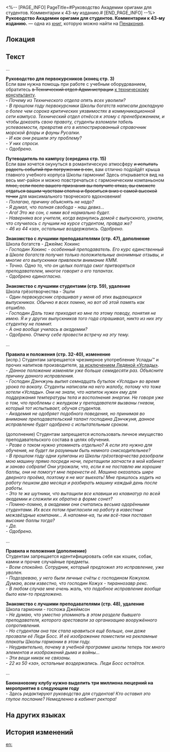<%-- [PAGE_INFO]
PageTitle=#Руководство Академии оригами для студентов. Комментарии к 43-му изданию.#
[END_PAGE_INFO] --%>
{{Дополнить}}
{{Книга Инфобокс
|id           = 402
|Название     = 
|Изображение  = Предмет Книга Пенакония.png
|Мир          = Пенакония
|Томов        = 1
|Автор        = <!--нужно добавить-->
|Описание     = Рецензии преподавателей к руководству для студентов. Представленные здесь рассуждения позволят вам прочувствовать дух свободы, который царит в Академии оригами.
|Том1         = {{tx}}
|Источник1    = {{tx|Отсутствует источник}}
|Персонажи    = 
|Фракции      = 
}}
'''Руководство Академии оригами для студентов. Комментарии к 43-му изданию.''' — одна из [[Книги|книг]], которую можно найти на [[Пенакония]].

==Локация==
{{Отметка карты|<!--название карты-->|<!--id отметки-->}}

==Текст==
...

'''Руководство для первокурсников (конец стр. 3)'''<br />
Если вам нужна помощь при работе с учебным оборудованием, обратитесь <s>в Технический отдел Администрации</s> <u>к техническому консультанту</u>.<br />
''- Почему из Технического отдела опять всех уволили?<br />
- В прошлом году первокурсники Школы богатств написали докладную о более чем сорока критических уязвимостях в коммуникационной сети кампуса. Технический отдел отнёсся к этому с пренебрежением, и чтобы доказать свою правоту, студенты взломали табель успеваемости, превратив его в иллюстрированный справочник морской флоры и фауны Русалки.<br />
- И как они решили эту проблему?<br />
- У них спроси.<br />
- Одобрено.''

'''Путеводитель по кампусу (середина стр. 15)'''<br />
Если вам хочется окунуться в романтическую атмосферу <s>и испытать радость событий при погружении в сон</s>, вам отлично подойдёт крыша главного учебного корпуса Школы гармонии! Здесь открывается вид на весь миг-район и можно повстречаться с гармоническим компаньоном <s>плюс, если после вашего признания вы получите отказ, вы сможете отдаться вашим чувствам сполна и броситься вниз с самой высокой точки</s> для максимального творческого вдохновения!<br />
''- Полагаю, причину объяснять не надо?<br />
- Я думал, что полная свобода - наш девиз...<br />
- Ага! Это же сон, с ними всё нормально будет.<br />
- Наверняка все учителя, когда вернулись домой с выпускного, узнали, что случилось с лучшим на курсе студентом, правда же?<br />
- 46 из 44 «за», остальные воздержались. Одобрено.''

'''Знакомство с лучшими преподавателями (стр. 47), дополнение'''<br />
Школа богатств - Джеймс Хокинс<br />
''- Господин Хокинс - особенный преподаватель. Его курс единственный в Школе богатств получил только положительные анонимные отзывы, и многие его выпускники привлекли внимание КММ.<br />
- Точно. Одно то, что он целых полгода смог притворяться преподавателем, многое говорит о его талантах.<br />
- Одобрено единогласно.''

'''Знакомство с лучшими студентами (стр. 59), удаление'''<br />
Школа грёзотворчества - Эшли<br />
''- Один первокурсник спрашивал у меня об этих выдающихся выпускниках. Обычно я всех помню, но вот об этой память как отшибло.<br />
- Господин Даль тоже приходил ко мне по этому поводу, понятия не имею. Я и у других выпускников того года спрашивал, никто из них эту студентку не помнит.<br />
- А она вообще училась в академии?<br />
- Одобрено. Отмечу себе провести встречу на эту тему.''

...

'''Правила и положения (стр. 32-40), изменение'''<br />
(испр.) Студентам запрещается чрезмерное употребление Услады™ и прочих напитков производителя, <u>за исключением Ледяной «Услады»</u>.<br />
''- Данное положение изменяли уже больше семидесяти раз. Объясните причину данного исправления.<br />
- Господин Дэнчжунь выпил семнадцать бутылок «Услады» во время урока по вокалу. Студенты написали на него жалобу, потому что тоже хотели «Услады». Они не знали, что напиток нужен ему для поддержания температуры тела и восполнения энергии. Не говоря уже о том, что проблемы с желудком у преподавателя вызваны гневом, который тот испытывает, обучая студентов.<br />
- Академия не одобряет подобного поведения, но принимая во внимание преподавательский талант господина Дэнчжуня, данное исправление будет одобрено с испытательным сроком.''

(дополнение) Студентам запрещается использовать личное имущество преподавательского состава в целях обучения.<br />
''- Разве о таком нужно упоминать отдельно? А если это нужно для обучения, не будет ли разумным быть немного снисходительнее?<br />
- В прошлом году одни хулиганы из Школы грёзотворчества разобрали мою машину прямо посреди ночи, перетащили запчасти в мой кабинет и заново собрали! Они угрожали, что, если я не поставлю им хорошие баллы, они не помогут мне перенести её. Машина оказалась шире дверного проёма, поэтому я не мог выехать! Мне пришлось ходить на работу пешком два месяца и разбирать машину каждый день после работы.<br />
- Это те же шутники, что вытащили все клавиши из клавиатур по всей академии и сложили их обратно в форме сонет?<br />
- Помню-помню, в академии они считались весьма одарёнными студентами. Их всех потом пригласили на работу в известные межзвёздные компании... А напомни-ка, ты им всё-таки поставил высокие баллы тогда?<br />
- Да.<br />
- Одобрено.''

...

'''{{Размер|28|Неодобренные изменения}}'''

'''Правила и положения (дополнение)'''<br />
Студентам запрещается идентифицировать себя как кошек, собак, камни и прочие случайные предметы.<br />
''- Всем спокойно. Сотрудник, который предложил это исправление, уже уволен.<br />
- Подозреваю, у него были личные счёты с господином Кожухом. Думаю, всем известно, что господин Кожух - тираннозавр рекс.<br />
- В любом случае мне очень жаль, что подобное исправление вообще было кем-то предложено.''

'''Знакомство с лучшими преподавателями (стр. 48), удаление'''<br />
Школа гармонии - госпожа Джеймсон<br />
''- Не думаю, что уместно упоминать в этом разделе бывшего преподавателя, которого арестовали за организацию вооружённого сопротивления.<br />
- Но студентам она так стала нравиться ещё больше, они даже прозвали её Леди Босс. И её изображение поместили на рекламные плакаты Школы гармонии в этом году.<br />
- Неудивительно, почему в учебной программе школы теперь так много элементов и изображений дыма и войны...<br />
- Эти вещи никак не связаны.<br />
- 22 из 50 «за», остальные воздержались. Леди Босс остаётся.''

...

'''Баюнановому клубу нужно выделить три миллиона люцерний на мероприятие в следующем году'''<br />
''- Здесь редактируют руководство для студентов! Кто оставил это глупое послание? Немедленно в кабинет ректора!''

==На других языках==
{{На других языках
|en   = The Paperfold University Student Handbook &mdash; Comments on the 43rd Revised Edition
|zhs  = 折纸大学学生手册•第43版修订意见
|zht  = 摺紙大學學生手冊•第43版修訂意見
|ja   = 折り紙大学学生手帳・第43版修正意見
|ko   = 종이접기 아카데미 학생 수첩•제43판 수정 의견
|es   = Manual del estudiante de la Academia de Origami - Comentarios sobre la edición editada n.º 43
|fr   = Manuel de l'étudiant de l'Université Origami - Commentaires sur la 43ᵉ édition corrigée
|ru   = Руководство Академии оригами для студентов. Комментарии к 43-му изданию.
|th   = คู่มือนักศึกษามหาวิทยาลัย Paperfold (ข้อแนะนำแก้ไขฉบับที่ 43)
|vi   = Sổ tay sinh viên Học Viện Gấp Giấy-Ý kiến sửa đổi lần thứ 43
|de   = Studentenhandbuch der Origami-Akademie: Anmerkungen zur 43. Revision
|id   = Buku Panduan Mahasiswa Paperfold University: Komentar Revisi Edisi 43
|pt   = O Manual dos Estudantes da Academia Dobradura - Comentários sobre a 43ª Edição Revisada
}}

==История изменений==
{{История изменений|3.5}}

[[en:]]